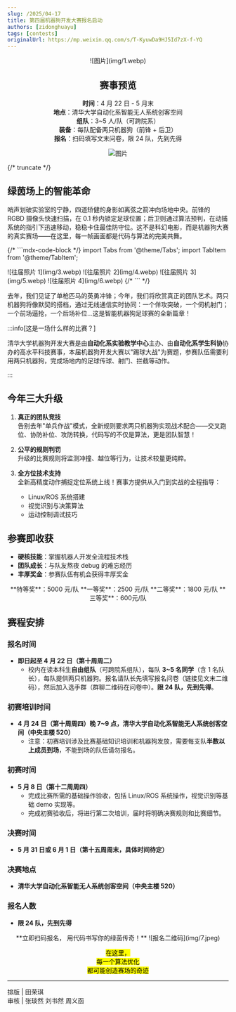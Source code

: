 ```yaml
---
slug: /2025/04-17
title: 第四届机器狗开发大赛报名启动
authors: [zidonghuayu]
tags: [contests]
originalUrl: https://mp.weixin.qq.com/s/T-KyuwDa9HJ5Id7zX-f-YQ
---
```


<center>
![图片](img/1.webp)

## 赛事预览

**时间**：4 月 22 日 - 5 月末  
**地点**：清华大学自动化系智能无人系统创客空间  
**组队**：3~5 人/队（可跨院系）  
**装备**：每队配备两只机器狗（前锋 + 后卫）  
**报名**：扫码填写文末问卷，限 24 队，先到先得

![图片](img/2.webp)

</center>

{/* truncate */}

## 绿茵场上的智能革命

哨声划破实验室的宁静，四道矫健的身影如离弦之箭冲向场地中央。前锋的 RGBD 摄像头快速扫描，在 0.1 秒内锁定足球位置；后卫则通过算法预判，在动捕系统的指引下迅速移动，稳稳卡住最佳防守位。这不是科幻电影，而是机器狗大赛的真实赛场——在这里，每一帧画面都是代码与算法的完美共舞。

{/* ```mdx-code-block */} import Tabs from '@theme/Tabs'; import TabItem from '@theme/TabItem';

<Tabs>
  <TabItem value="1" label="照片 1" default>
    ![往届照片 1](img/3.webp)
  </TabItem>
  <TabItem value="2" label="照片 2">
    ![往届照片 2](img/4.webp)
  </TabItem>
  <TabItem value="3" label="照片 3">
    ![往届照片 3](img/5.webp)
  </TabItem>
  <TabItem value="4" label="照片 4">
    ![往届照片 4](img/6.webp)
  </TabItem>
</Tabs>
{/* ``` */}

去年，我们见证了单枪匹马的英勇冲锋；今年，我们将欣赏真正的团队艺术。两只机器狗将像默契的搭档，通过无线通信实时协同：一个佯攻突破，一个伺机射门；一个前场逼抢，一个后场补位...这是智能机器狗足球赛的全新篇章！

:::info[这是一场什么样的比赛？]

清华大学机器狗开发大赛是由**自动化系实验教学中心**主办、由**自动化系学生科协**协办的高水平科技赛事，本届机器狗开发大赛以"踢球大战"为赛题，参赛队伍需要利用两只机器狗，完成场地内的足球传球、射门、拦截等动作。

:::

## 今年三大升级

1. **真正的团队竞技**  
   告别去年"单兵作战"模式，全新规则要求两只机器狗实现战术配合——交叉跑位、协防补位、攻防转换，代码写的不仅是算法，更是团队智慧！

2. **公平的规则判罚**  
   升级的比赛规则将监测冲撞、越位等行为，让技术较量更纯粹。

3. **全方位技术支持**  
   全新高精度动作捕捉定位系统上线！赛事方提供从入门到实战的全程指导：
   - Linux/ROS 系统搭建
   - 视觉识别与决策算法
   - 运动控制调试技巧

## 参赛即收获

- **硬核技能**：掌握机器人开发全流程技术栈
- **团队成长**：与队友熬夜 debug 的难忘经历
- **丰厚奖金**：参赛队伍有机会获得丰厚奖金

<center>
  **特等奖**：5000 元/队 **一等奖**：2500 元/队 **二等奖**：1800 元/队
  **三等奖**：600元/队
</center>

## 赛程安排

### 报名时间

- **即日起至 4 月 22 日（第十周周二）**
  - 校内在读本科生**自由组队**（可跨院系组队），每队 **3~5 名同学**（含 1 名队长），每队提供两只机器狗。报名请队长先填写报名问卷（链接见文末二维码），然后加入选手群（群聊二维码在问卷中）。**限 24 队，先到先得**。

### 初赛培训时间

- **4 月 24 日（第十周周四）晚 7~9 点，清华大学自动化系智能无人系统创客空间（中央主楼 520）**
  - 注意：初赛培训涉及比赛基础知识培训和机器狗发放，需要每支队**半数以上成员到场**，不能到场的队伍请勿报名。

### 初赛时间

- **5 月 8 日（第十二周周四）**
  - 完成比赛所需的基础操作验收，包括 Linux/ROS 系统操作，视觉识别等基础 demo 实现等。
  - 完成初赛验收后，将进行第二次培训，届时将明确决赛规则和比赛细节。

### 决赛时间

- **5 月 31 日或 6 月 1 日（第十五周周末，具体时间待定）**

### 决赛地点

- **清华大学自动化系智能无人系统创客空间（中央主楼 520）**

### 报名人数

- **限 24 队，先到先得**

<center>
**立即扫码报名，  
用代码书写你的绿茵传奇！**  
![报名二维码](img/7.jpeg)

<mark>在这里，<br />每一个算法优化<br />都可能创造赛场的奇迹</mark>
</center>

---

排版 | 田荣琪  
审核 | 张琰然 刘书然 周义函
